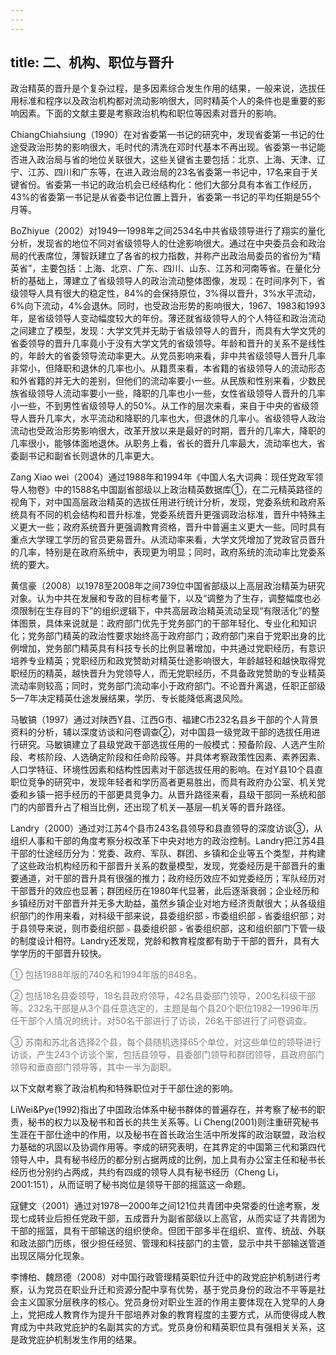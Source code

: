 ```yaml
---
---
---
```

title: 二、机构、职位与晋升
---

政治精英的晋升是个复杂过程，是多因素综合发生作用的结果，一般来说，选拔任用标准和程序以及政治机构都对流动影响很大，同时精英个人的条件也是重要的影响因素。下面的文献主要是考察政治机构和职位等因素对晋升的影响。

ChiangChiahsiung（1990）在对省委第一书记的研究中，发现省委第一书记的仕途受政治形势的影响很大，毛时代的清洗在邓时代基本不再出现。省委第一书记能否进入政治局与省的地位关联很大，这些关键省主要包括：北京、上海、天津、辽宁、江苏、四川和广东等，在进入政治局的23名省委第一书记中，17名来自于关键省份。省委第一书记的政治机会已经结构化：他们大部分具有本省工作经历，43%的省委第一书记是从省委书记位置上晋升，省委第一书记的平均任期是55个月等。

BoZhiyue（2002）对1949—1998年之间2534名中共省级领导进行了翔实的量化分析，发现省的地位不同对省级领导人的仕途影响很大。通过在中央委员会和政治局的代表席位，薄智跃建立了各省的权力指数，并称产出政治局委员的省份为“精英省”，主要包括：上海、北京、广东、四川、山东、江苏和河南等省。在量化分析的基础上，薄建立了省级领导人的政治流动整体图像，发现：在时间序列下，省级领导人具有很大的稳定性，84%的会保持原位，3%得以晋升，3%水平流动，6%向下流动，4%会退休。同时，也受政治形势的影响很大，1967、1983和1993年，是省级领导人变动幅度较大的年份。薄还就省级领导人的个人特征和政治流动之间建立了模型，发现：大学文凭并无助于省级领导人的晋升，而具有大学文凭的省委领导的晋升几率竟小于没有大学文凭的省级领导。年龄和晋升的关系不是线性的，年龄大的省委领导流动率更大。从党员影响来看，非中共省级领导人晋升几率非常小，但降职和退休的几率也小。从籍贯来看，本省籍的省级领导人的流动形态和外省籍的并无大的差别，但他们的流动率要小一些。从民族和性别来看，少数民族省级领导人流动率要小一些，降职的几率也小一些，女性省级领导人晋升的几率小一些，不到男性省级领导人的50%。从工作的层次来看，来自于中央的省级领导人晋升几率大，水平流动和降职的几率也大，但退休的几率小。省级领导人政治流动也受政治形势影响很大，改革开放以来是最好的时期，晋升的几率大，降职的几率很小，能够体面地退休。从职务上看，省长的晋升几率最大，流动率也大，省委副书记和副省长则退休的几率更大。

Zang Xiao wei（2004）通过1988年和1994年《中国人名大词典：现任党政军领导人物卷》中的1588名中国副省部级以上政治精英数据库①，在二元精英路径的视角下，对中国高层政治精英的选拔任用进行统计分析，发现，党委系统和政府系统具有不同的机会结构和晋升标准，党委系统晋升更强调政治标准，晋升中特殊主义更大一些；政府系统晋升更强调教育资格，晋升中普遍主义更大一些。同时具有重点大学理工学历的官员更易晋升。从流动率来看，大学文凭增加了党政官员晋升的几率，特别是在政府系统中，表现更为明显；同时，政府系统的流动率比党委系统的要大。

黄信豪（2008）以1978至2008年之间739位中国省部级以上高层政治精英为研究对象。认为中共在发展和专政的目标考量下，以及“调整为了生存，调整幅度也必须限制在生存目的下”的组织逻辑下，中共高层政治精英流动呈现“有限活化”的整体图景，具体来说就是：政府部门优先于党务部门的干部年轻化、专业化和知识化；党务部门精英的政治性要求始终高于政府部门；政府部门来自于党职出身的比例增加，党务部门精英具有科技专长的比例显著增加，中共通过党职经历，有意识培养专业精英；党职经历和政党赞助对精英仕途影响很大，年龄越轻和越快取得党职经历的精英，越快晋升为党领导人，而无党职经历，不具备政党赞助的专业精英流动率则较高；同时，党务部门流动率小于政府部门。不论晋升离退，任职正部级5—7年决定精英仕途发展结果，学历、专长能降低离退风险。

马敏镐（1997）通过对陕西Y县、江西G市、福建C市232名县乡干部的个人背景资料的分析，辅以深度访谈和问卷调查②，对中国县一级党政干部的选拔任用进行研究。马敏镐建立了县级党政干部选拔任用的一般模式：预备阶段、人选产生阶段、考核阶段、人选确定阶段和任命阶段等。并具体考察政策性因素、素养因素、人口学特征、环境性因素和结构性因素对干部选拔任用的影响。在对Y县10个县直职位竞争的研究中，发现年轻者和学历高者更易胜出，而具有政府办公室、机关党委和乡镇一把手经历的干部更具竞争力。从晋升路径来看，县级干部同一系统和部门的内部晋升占了相当比例，还出现了机关—基层—机关等的晋升路径。

Landry（2000）通过对江苏4个县市243名县领导和县直领导的深度访谈③，从组织人事和干部的角度考察分权改革下中央对地方的政治控制。Landry把江苏4县干部的仕途经历分为：党委、政府、军队、群团、乡镇和企业等五个类型，并构建了这些政治机构经历和干部晋升关系的数量模型，发现，党委经历是干部晋升的重要通道，对干部的晋升具有很强的推力；政府经历效应不如党委经历；军队经历对干部晋升的效应也显著；群团经历在1980年代显著，此后逐渐衰弱；企业经历和乡镇经历对干部晋升并无多大助益，虽然乡镇企业对地方经济贡献很大；从各级组织部门的作用来看，对科级干部来说，县委组织部﹥市委组织部﹥省委组织部；对于县领导来说，则市委组织部﹥县委组织部﹥省委组织部，这和组织部门下管一级的制度设计相符。Landry还发现，党龄和教育程度都有助于干部的晋升，具有大学学历的干部晋升较快。
<font color=gray >

① 包括1988年版的740名和1994年版的848名。
</font>
<font color=gray >

② 包括18名县委领导，18名县政府领导，42名县委部门领导，200名科级干部等。232名干部是从3个县任意选定的，主题是每个县20个职位1982—1996年历任干部个人情况的统计。对50名干部进行了访谈，26名干部进行了问卷调查。
</font>
<font color=gray >

③ 苏南和苏北各选择2个县，每个县随机选择65个单位，对这些单位的领导进行访谈，产生243个访谈个案，包括县领导，县委部门领导和群团领导，县政府部门领导和垂直部门领导等，其中一半为副职。
</font>


以下文献考察了政治机构和特殊职位对于干部仕途的影响。

LiWei&Pye(1992)指出了中国政治体系中秘书群体的普遍存在，并考察了秘书的职责，秘书的权力以及秘书和首长的共生关系等。Li Cheng(2001)则注重研究秘书生涯在干部仕途中的作用，以及秘书在首长政治生活中所发挥的政治联盟，政治权力基础的巩固以及协调作用等。李成的研究表明，在其界定的中国第三代和第四代领导人中，具有秘书经历的都分别占据两成的比例，加上具有办公室主任和秘书长经历也分别约占两成，共约有四成的领导人具有秘书经历（Cheng Li，2001:151），从而证明了秘书岗位是领导干部的摇篮这一命题。


寇健文（2001）通过对1978—2000年之间121位共青团中央常委的仕途考察，发现七成转业后担任党政干部，五成晋升为副省部级以上高官，从而实证了共青团为干部的摇篮，具有干部输送的组织使命。但团干部多半在组织、宣传、统战、外联和政法部门历练，很少担任经贸、管理和科技部门的主管，显示中共干部输送管道出现区隔分化现象。

李博柏、魏昂德（2008）对中国行政管理精英职位升迁中的政党庇护机制进行考察，认为党员在职业升迁和资源分配中享有优势，基于党员身份的政治不平等是社会主义国家分层秩序的核心。党员身份对职业生涯的作用主要体现在入党早的人身上，党把成人教育作为提升干部培养对象的教育程度的主要方式，从而使得成人教育成为中共政党庇护的名副其实的方式。党员身份和精英职位具有强相关关系，这是政党庇护机制发生作用的结果。




